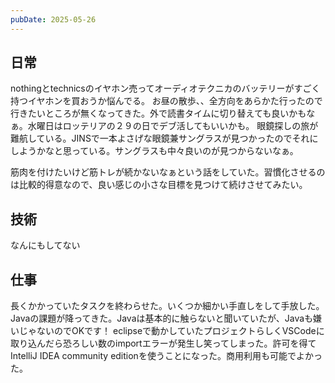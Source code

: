 ```yaml
---
pubDate: 2025-05-26
---
```



## 日常

nothingとtechnicsのイヤホン売ってオーディオテクニカのバッテリーがすごく持つイヤホンを買おうか悩んでる。
お昼の散歩、、全方向をあらかた行ったので行きたいところが無くなってきた。外で読書タイムに切り替えても良いかもなぁ。水曜日はロッテリアの２９の日でデブ活してもいいかも。
眼鏡探しの旅が難航している。JINSで一本よさげな眼鏡兼サングラスが見つかったのでそれにしようかなと思っている。サングラスも中々良いのが見つからないなぁ。

筋肉を付けたいけど筋トレが続かないなぁという話をしていた。習慣化させるのは比較的得意なので、良い感じの小さな目標を見つけて続けさせてみたい。


## 技術

なんにもしてない


## 仕事

長くかかっていたタスクを終わらせた。いくつか細かい手直しをして手放した。Javaの課題が降ってきた。Javaは基本的に触らないと聞いていたが、Javaも嫌いじゃないのでOKです！
eclipseで動かしていたプロジェクトらしくVSCodeに取り込んだら恐ろしい数のimportエラーが発生し笑ってしまった。許可を得てIntelliJ IDEA community editionを使うことになった。商用利用も可能でよかった。

